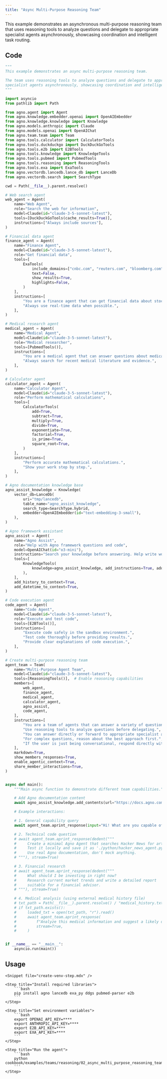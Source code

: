```yaml
---
title: "Async Multi-Purpose Reasoning Team"
---
```


This example demonstrates an asynchronous multi-purpose reasoning team that uses reasoning tools to analyze questions and delegate to appropriate specialist agents asynchronously, showcasing coordination and intelligent task routing.

## Code

```python cookbook/examples/teams/reasoning/02_async_multi_purpose_reasoning_team.py
"""
This example demonstrates an async multi-purpose reasoning team.

The team uses reasoning tools to analyze questions and delegate to appropriate
specialist agents asynchronously, showcasing coordination and intelligent task routing.
"""

import asyncio
from pathlib import Path

from agno.agent import Agent
from agno.knowledge.embedder.openai import OpenAIEmbedder
from agno.knowledge.knowledge import Knowledge
from agno.models.anthropic import Claude
from agno.models.openai import OpenAIChat
from agno.team.team import Team
from agno.tools.calculator import CalculatorTools
from agno.tools.duckduckgo import DuckDuckGoTools
from agno.tools.e2b import E2BTools
from agno.tools.knowledge import KnowledgeTools
from agno.tools.pubmed import PubmedTools
from agno.tools.reasoning import ReasoningTools
from agno.tools.exa import ExaTools
from agno.vectordb.lancedb.lance_db import LanceDb
from agno.vectordb.search import SearchType

cwd = Path(__file__).parent.resolve()

# Web search agent
web_agent = Agent(
    name="Web Agent",
    role="Search the web for information",
    model=Claude(id="claude-3-5-sonnet-latest"),
    tools=[DuckDuckGoTools(cache_results=True)],
    instructions=["Always include sources"],
)

# Financial data agent
finance_agent = Agent(
    name="Finance Agent",
    model=Claude(id="claude-3-5-sonnet-latest"),
    role="Get financial data",
    tools=[
        ExaTools(
            include_domains=["cnbc.com", "reuters.com", "bloomberg.com", "wsj.com"],
            text=False,
            show_results=True,
            highlights=False,
        )
    ],
    instructions=[
        "You are a finance agent that can get financial data about stocks, companies, and the economy.",
        "Always use real-time data when possible.",
    ],
)

# Medical research agent
medical_agent = Agent(
    name="Medical Agent",
    model=Claude(id="claude-3-5-sonnet-latest"),
    role="Medical researcher",
    tools=[PubmedTools()],
    instructions=[
        "You are a medical agent that can answer questions about medical topics.",
        "Always search for recent medical literature and evidence.",
    ],
)

# Calculator agent
calculator_agent = Agent(
    name="Calculator Agent",
    model=Claude(id="claude-3-5-sonnet-latest"),
    role="Perform mathematical calculations",
    tools=[
        CalculatorTools(
            add=True,
            subtract=True,
            multiply=True,
            divide=True,
            exponentiate=True,
            factorial=True,
            is_prime=True,
            square_root=True,
        )
    ],
    instructions=[
        "Perform accurate mathematical calculations.",
        "Show your work step by step.",
    ],
)

# Agno documentation knowledge base
agno_assist_knowledge = Knowledge(
    vector_db=LanceDb(
        uri="tmp/lancedb",
        table_name="agno_assist_knowledge",
        search_type=SearchType.hybrid,
        embedder=OpenAIEmbedder(id="text-embedding-3-small"),
    ),
)

# Agno framework assistant
agno_assist = Agent(
    name="Agno Assist",
    role="Help with Agno framework questions and code",
    model=OpenAIChat(id="o3-mini"),
    instructions="Search your knowledge before answering. Help write working Agno code.",
    tools=[
        KnowledgeTools(
            knowledge=agno_assist_knowledge, add_instructions=True, add_few_shot=True
        ),
    ],
    add_history_to_context=True,
    add_datetime_to_context=True,
)

# Code execution agent
code_agent = Agent(
    name="Code Agent",
    model=Claude(id="claude-3-5-sonnet-latest"),
    role="Execute and test code",
    tools=[E2BTools()],
    instructions=[
        "Execute code safely in the sandbox environment.",
        "Test code thoroughly before providing results.",
        "Provide clear explanations of code execution.",
    ],
)

# Create multi-purpose reasoning team
agent_team = Team(
    name="Multi-Purpose Agent Team",
    model=Claude(id="claude-3-5-sonnet-latest"),
    tools=[ReasoningTools()],  # Enable reasoning capabilities
    members=[
        web_agent,
        finance_agent,
        medical_agent,
        calculator_agent,
        agno_assist,
        code_agent,
    ],
    instructions=[
        "You are a team of agents that can answer a variety of questions.",
        "Use reasoning tools to analyze questions before delegating.",
        "You can answer directly or forward to appropriate specialist agents.",
        "For complex questions, reason about the best approach first.",
        "If the user is just being conversational, respond directly without tools.",
    ],
    markdown=True,
    show_members_responses=True,
    enable_agentic_context=True,
    share_member_interactions=True,
)


async def main():
    """Main async function to demonstrate different team capabilities."""

    # Add Agno documentation content
    await agno_assist_knowledge.add_contents(url="https://docs.agno.com/llms-full.txt")

    # Example interactions:

    # 1. General capability query
    await agent_team.aprint_response(input="Hi! What are you capable of doing?")

    # 2. Technical code question
    # await agent_team.aprint_response(dedent("""
    #     Create a minimal Agno Agent that searches Hacker News for articles.
    #     Test it locally and save it as './python/hacker_news_agent.py'.
    #     Use real Agno documentation, don't mock anything.
    # """), stream=True)

    # 3. Financial research
    # await agent_team.aprint_response(dedent("""
    #     What should I be investing in right now?
    #     Research current market trends and write a detailed report
    #     suitable for a financial advisor.
    # """), stream=True)

    # 4. Medical analysis (using external medical history file)
    # txt_path = Path(__file__).parent.resolve() / "medical_history.txt"
    # if txt_path.exists():
    #     loaded_txt = open(txt_path, "r").read()
    #     await agent_team.aprint_response(
    #         f"Analyze this medical information and suggest a likely diagnosis:\n{loaded_txt}",
    #         stream=True,
    #     )


if __name__ == "__main__":
    asyncio.run(main())
```

## Usage

<Steps>

    <Snippet file="create-venv-step.mdx" />

    <Step title="Install required libraries">
        ```bash
        pip install agno lancedb exa_py ddgs pubmed-parser e2b
        ```
    </Step>

    <Step title="Set environment variables">
        ```bash
        export OPENAI_API_KEY=****
        export ANTHROPIC_API_KEY=****
        export E2B_API_KEY=****
        export EXA_API_KEY=****
        ```
    </Step>

    <Step title="Run the agent">
        ```bash
        python cookbook/examples/teams/reasoning/02_async_multi_purpose_reasoning_team.py
        ```
    </Step>

</Steps>